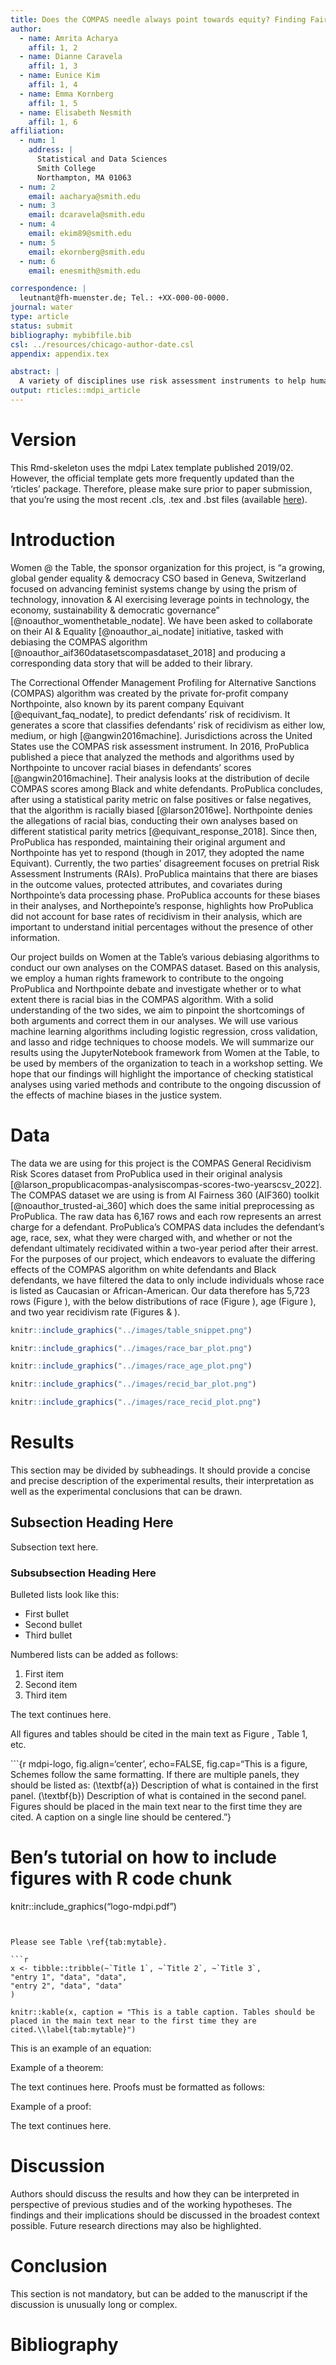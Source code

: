 ```yaml
---
title: Does the COMPAS needle always point towards equity? Finding Fairness in the COMPAS Risk Assessment Algorithm
author:
  - name: Amrita Acharya
    affil: 1, 2
  - name: Dianne Caravela
    affil: 1, 3
  - name: Eunice Kim
    affil: 1, 4
  - name: Emma Kornberg
    affil: 1, 5
  - name: Elisabeth Nesmith
    affil: 1, 6
affiliation:
  - num: 1
    address: |
      Statistical and Data Sciences
      Smith College
      Northampton, MA 01063
  - num: 2
    email: aacharya@smith.edu
  - num: 3
    email: dcaravela@smith.edu
  - num: 4
    email: ekim89@smith.edu
  - num: 5
    email: ekornberg@smith.edu
  - num: 6
    email: enesmith@smith.edu

correspondence: |
  leutnant@fh-muenster.de; Tel.: +XX-000-00-0000.
journal: water
type: article
status: submit
bibliography: mybibfile.bib
csl: ../resources/chicago-author-date.csl
appendix: appendix.tex

abstract: |
  A variety of disciplines use risk assessment instruments to help humans make data-driven decisions. Northpointe, a software company, created a risk assessment instrument known as the Correctional Offender Management Profiling for Alternative Sanctions (COMPAS). COMPAS uses various behavioral and psychological metrics related to recidivism to assist justice systems in assessing a defendant’s potential recidivism risk. ProPublica published an article which concludes that the biases in the criminal justice system are reflected in the COMPAS software. Using a human rights framework adopted from the organization Women at the Table, we use various debiasing algorithms to analyze both sides of the argument between Northpointe and ProPublica and determine the level and extent of racial bias in the COMPAS algorithm. 
output: rticles::mdpi_article
---
```


# Version

This Rmd-skeleton uses the mdpi Latex template published 2019/02. 
However, the official template gets more frequently updated than the 'rticles'
package. Therefore, please make sure prior to paper submission, that you're 
using the most recent .cls, .tex and .bst files 
(available [here](http://www.mdpi.com/authors/latex)).

# Introduction

Women @ the Table, the sponsor organization for this project, is “a growing, global gender equality & democracy CSO based in Geneva, Switzerland focused on advancing feminist systems change by using the prism of technology, innovation & AI exercising leverage points in technology, the economy, sustainability & democratic governance” [@noauthor_womenthetable_nodate]. We have been asked to collaborate on their AI & Equality [@noauthor_ai_nodate] initiative, tasked with debiasing the COMPAS algorithm [@noauthor_aif360datasetscompasdataset_2018] and producing a corresponding data story that will be added to their library. 

The Correctional Offender Management Profiling for Alternative Sanctions (COMPAS) algorithm was created by the private for-profit company Northpointe, also known by its parent company Equivant [@equivant_faq_nodate], to predict defendants’ risk of recidivism. It generates a score that classifies defendants’ risk of recidivism as either low, medium, or high [@angwin2016machine]. Jurisdictions across the United States use the COMPAS risk assessment instrument. In 2016, ProPublica published a piece that analyzed the methods and algorithms used by Northpointe to uncover racial biases in defendants’ scores [@angwin2016machine]. Their analysis looks at the distribution of decile COMPAS scores among Black and white defendants. ProPublica concludes, after using a statistical parity metric on false positives or false negatives, that the algorithm is racially biased [@larson2016we]. Northpointe denies the allegations of racial bias, conducting their own analyses based on different statistical parity metrics [@equivant_response_2018]. Since then, ProPublica has responded, maintaining their original argument and Northpointe has yet to respond (though in 2017, they adopted the name Equivant). Currently, the two parties’ disagreement focuses on pretrial Risk Assessment Instruments (RAIs). ProPublica maintains that there are biases in the outcome values, protected attributes, and covariates during Northpointe’s data processing phase. ProPublica accounts for these biases in their analyses, and Northepointe’s response, highlights how ProPublica did not account for base rates of recidivism in their analysis, which are important to understand initial percentages without the presence of other information. 

Our project builds on Women at the Table’s various debiasing algorithms to conduct our own analyses on the COMPAS dataset. Based on this analysis, we employ a human rights framework to contribute to the ongoing ProPublica and Northpointe debate and investigate whether or to what extent there is racial bias in the COMPAS algorithm. With a solid understanding of the two sides, we aim to pinpoint the shortcomings of both arguments and correct them in our analyses. We will use various machine learning algorithms including logistic regression, cross validation, and lasso and ridge techniques to choose models. We will summarize our results using the JupyterNotebook framework from Women at the Table, to be used by members of the organization to teach in a workshop setting. We hope that our findings will highlight the importance of checking statistical analyses using varied methods and contribute to the ongoing discussion of the effects of machine biases in the justice system.

# Data

The data we are using for this project is the COMPAS General Recidivism Risk Scores dataset from ProPublica used in their original analysis [@larson_propublicacompas-analysiscompas-scores-two-yearscsv_2022]. The COMPAS dataset we are using is from AI Fairness 360 (AIF360) toolkit [@noauthor_trusted-ai_360] which does the same initial preprocessing as ProPublica. The raw data has 6,167 rows and each row represents an arrest charge for a defendant. ProPublica’s COMPAS data includes the defendant's age, race, sex, what they were charged with, and whether or not the defendant ultimately recidivated within a two-year period after their arrest. For the purposes of our project, which endeavors to evaluate the differing effects of the COMPAS algorithm on white defendants and Black defendants, we have filtered the data to only include individuals whose race is listed as Caucasian or African-American. Our data therefore has 5,723 rows (Figure \ref{fig:table snip}), with the below distributions of race (Figure \ref{fig:race plot}), age (Figure \ref{fig:age plot}), and two year recidivism rate (Figures \ref{fig:recid plot} & \ref{fig:recid race plot}).

```r
knitr::include_graphics("../images/table_snippet.png")
```

```r
knitr::include_graphics("../images/race_bar_plot.png")
```

```r
knitr::include_graphics("../images/race_age_plot.png")
```

```r
knitr::include_graphics("../images/recid_bar_plot.png")
```

```r
knitr::include_graphics("../images/race_recid_plot.png")
```


# Results

This section may be divided by subheadings. It should provide a concise and precise description of the experimental results, their interpretation as well as the experimental conclusions that can be drawn.

## Subsection Heading Here

Subsection text here.

### Subsubsection Heading Here

Bulleted lists look like this:

* First bullet
* Second bullet
* Third bullet

Numbered lists can be added as follows:

1. First item
2. Second item
3. Third item


The text continues here.

All figures and tables should be cited in the main text as Figure \ref{fig:mdpi-logo}, Table 1, etc.

```{r mdpi-logo, fig.align='center', echo=FALSE, fig.cap="This is a figure, Schemes follow the same formatting. If there are multiple panels, they should be listed as: (\\textbf{a}) Description of what is contained in the first panel. (\\textbf{b}) Description of what is contained in the second panel. Figures should be placed in the main text near to the first time they are cited. A caption on a single line should be centered."}

# Ben's tutorial on how to include figures with R code chunk
knitr::include_graphics("logo-mdpi.pdf")
```


Please see Table \ref{tab:mytable}.

```r
x <- tibble::tribble(~`Title 1`, ~`Title 2`, ~`Title 3`,
"entry 1", "data", "data",
"entry 2", "data", "data"
)

knitr::kable(x, caption = "This is a table caption. Tables should be placed in the main text near to the first time they are cited.\\label{tab:mytable}")
```


This is an example of an equation:

\begin{equation}
\mathbb{S}
\end{equation}
<!-- If the documentclass option "submit" is chosen, please insert a blank line before and after any math environment (equation and eqnarray environments). This ensures correct linenumbering. The blank line should be removed when the documentclass option is changed to "accept" because the text following an equation should not be a new paragraph. -->

<!-- Please punctuate equations as regular text. Theorem-type environments (including propositions, lemmas, corollaries etc.) can be formatted as follows: -->
Example of a theorem:
\begin{Theorem}
Example text of a theorem.
\end{Theorem}

The text continues here. Proofs must be formatted as follows:

Example of a proof:
\begin{proof}[Proof of Theorem 1]
Text of the proof. Note that the phrase `of Theorem 1' is optional if it is clear which theorem is being referred to.
\end{proof}
The text continues here.

# Discussion

Authors should discuss the results and how they can be interpreted in perspective of previous studies and of the working hypotheses. The findings and their implications should be discussed in the broadest context possible. Future research directions may also be highlighted.

# Conclusion

This section is not mandatory, but can be added to the manuscript if the discussion is unusually long or complex.

# Bibliography

